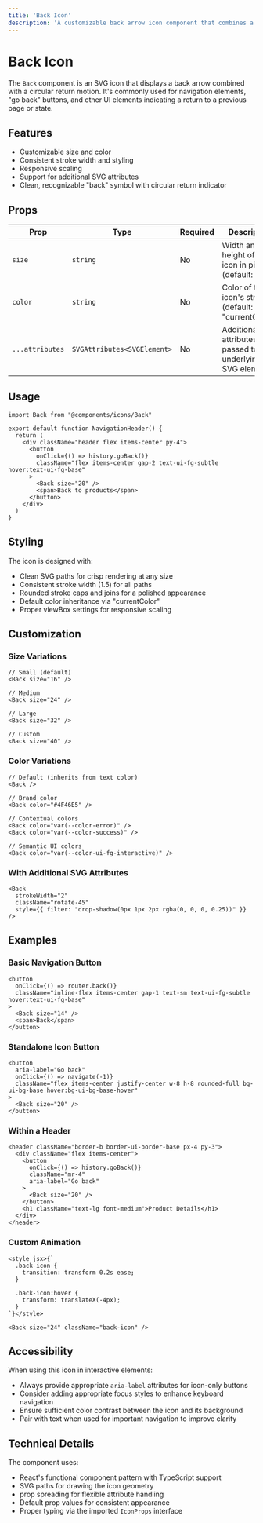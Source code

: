 ```yaml
---
title: 'Back Icon'
description: 'A customizable back arrow icon component that combines a back arrow with a circular return motion.'
---
```


# Back Icon

The `Back` component is an SVG icon that displays a back arrow combined with a circular return motion. It's commonly used for navigation elements, "go back" buttons, and other UI elements indicating a return to a previous page or state.

## Features

- Customizable size and color
- Consistent stroke width and styling
- Responsive scaling
- Support for additional SVG attributes
- Clean, recognizable "back" symbol with circular return indicator

## Props

| Prop | Type | Required | Description |
|------|------|----------|-------------|
| `size` | `string` | No | Width and height of the icon in pixels (default: "16") |
| `color` | `string` | No | Color of the icon's stroke (default: "currentColor") |
| `...attributes` | `SVGAttributes<SVGElement>` | No | Additional attributes passed to the underlying SVG element |

## Usage

```tsx copy
import Back from "@components/icons/Back"

export default function NavigationHeader() {
  return (
    <div className="header flex items-center py-4">
      <button 
        onClick={() => history.goBack()} 
        className="flex items-center gap-2 text-ui-fg-subtle hover:text-ui-fg-base"
      >
        <Back size="20" />
        <span>Back to products</span>
      </button>
    </div>
  )
}
```

## Styling

The icon is designed with:

- Clean SVG paths for crisp rendering at any size
- Consistent stroke width (1.5) for all paths
- Rounded stroke caps and joins for a polished appearance
- Default color inheritance via "currentColor"
- Proper viewBox settings for responsive scaling

## Customization

### Size Variations

```tsx copy
// Small (default)
<Back size="16" />

// Medium
<Back size="24" />

// Large
<Back size="32" />

// Custom
<Back size="40" />
```

### Color Variations

```tsx copy
// Default (inherits from text color)
<Back />

// Brand color
<Back color="#4F46E5" />

// Contextual colors
<Back color="var(--color-error)" />
<Back color="var(--color-success)" />

// Semantic UI colors
<Back color="var(--color-ui-fg-interactive)" />
```

### With Additional SVG Attributes

```tsx copy
<Back 
  strokeWidth="2"
  className="rotate-45"
  style={{ filter: "drop-shadow(0px 1px 2px rgba(0, 0, 0, 0.25))" }}
/>
```

## Examples

### Basic Navigation Button

```tsx copy
<button 
  onClick={() => router.back()} 
  className="inline-flex items-center gap-1 text-sm text-ui-fg-subtle hover:text-ui-fg-base"
>
  <Back size="14" />
  <span>Back</span>
</button>
```

### Standalone Icon Button

```tsx copy
<button 
  aria-label="Go back" 
  onClick={() => navigate(-1)}
  className="flex items-center justify-center w-8 h-8 rounded-full bg-ui-bg-base hover:bg-ui-bg-base-hover"
>
  <Back size="20" />
</button>
```

### Within a Header

```tsx copy
<header className="border-b border-ui-border-base px-4 py-3">
  <div className="flex items-center">
    <button 
      onClick={() => history.goBack()} 
      className="mr-4"
      aria-label="Go back"
    >
      <Back size="20" />
    </button>
    <h1 className="text-lg font-medium">Product Details</h1>
  </div>
</header>
```

### Custom Animation

```tsx copy
<style jsx>{`
  .back-icon {
    transition: transform 0.2s ease;
  }
  
  .back-icon:hover {
    transform: translateX(-4px);
  }
`}</style>

<Back size="24" className="back-icon" />
```

## Accessibility

When using this icon in interactive elements:

- Always provide appropriate `aria-label` attributes for icon-only buttons
- Consider adding appropriate focus styles to enhance keyboard navigation
- Ensure sufficient color contrast between the icon and its background
- Pair with text when used for important navigation to improve clarity

## Technical Details

The component uses:

- React's functional component pattern with TypeScript support
- SVG paths for drawing the icon geometry
- prop spreading for flexible attribute handling
- Default prop values for consistent appearance
- Proper typing via the imported `IconProps` interface